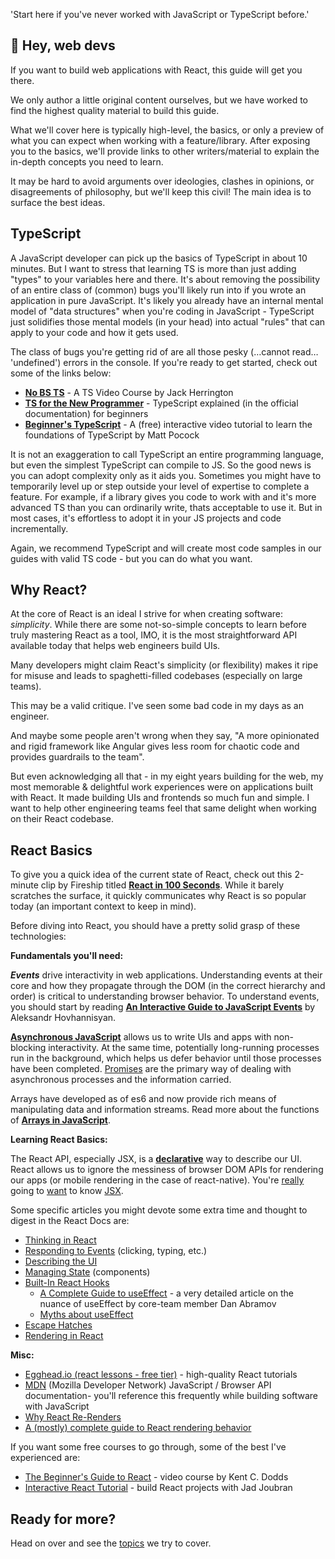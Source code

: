 
  'Start here if you\'ve never worked with JavaScript or TypeScript before.'


## 👋 Hey, web devs

If you want to build web applications with React, this guide will get you there.

We only author a little original content ourselves, but we have worked to find the highest quality material to build this guide.

What we'll cover here is typically high-level, the basics, or only a preview of what you can expect when working with a feature/library. After exposing you to the basics, we'll provide links to other writers/material to explain the in-depth concepts you need to learn.

It may be hard to avoid arguments over ideologies, clashes in opinions, or disagreements of philosophy, but we'll keep this civil! The main idea is to surface the best ideas.

## TypeScript

A JavaScript developer can pick up the basics of TypeScript in about 10 minutes. But I want to stress that learning TS is more than just adding "types" to your variables here and there. It's about removing the possibility of an entire class of (common) bugs you'll likely run into if you wrote an application in pure JavaScript. It's likely you already have an internal mental model of "data structures" when you're coding in JavaScript - TypeScript just solidifies those mental models (in your head) into actual "rules" that can apply to your code and how it gets used.

The class of bugs you're getting rid of are all those pesky (…cannot read… 'undefined') errors in the console. If you're ready to get started, check out some of the links below:

- **[No BS TS](https://www.youtube.com/playlist?list=PLNqp92_EXZBJYFrpEzdO2EapvU0GOJ09n)** - A TS Video Course by Jack Herrington
- **[TS for the New Programmer](https://www.typescriptlang.org/docs/handbook/typescript-from-scratch.html)** - TypeScript explained (in the official documentation) for beginners
- **[Beginner's TypeScript](https://www.totaltypescript.com/tutorials/beginners-typescript)** - A (free) interactive video tutorial to learn the foundations of TypeScript by Matt Pocock

It is not an exaggeration to call TypeScript an entire programming language, but even the simplest TypeScript can compile to JS. So the good news is you can adopt complexity only as it aids you. Sometimes you might have to temporarily level up or step outside your level of expertise to complete a feature. For example, if a library gives you code to work with and it's more advanced TS than you can ordinarily write, thats acceptable to use it. But in most cases, it's effortless to adopt it in your JS projects and code incrementally.

Again, we recommend TypeScript and will create most code samples in our guides with valid TS code - but you can do what you want.

## Why React?

At the core of React is an ideal I strive for when creating software: *simplicity*. While there are some not-so-simple concepts to learn before truly mastering React as a tool, IMO, it is the most straightforward API available today that helps web engineers build UIs.

Many developers might claim React's simplicity (or flexibility) makes it ripe for misuse and leads to spaghetti-filled codebases (especially on large teams).

This may be a valid critique. I've seen some bad code in my days as an engineer.

And maybe some people aren't wrong when they say, "A more opinionated and rigid framework like Angular gives less room for chaotic code and provides guardrails to the team".

But even acknowledging all that - in my eight years building for the web, my most memorable & delightful work experiences were on applications built with React. It made building UIs and frontends so much fun and simple. I want to help other engineering teams feel that same delight when working on their React codebase.

## React Basics

To give you a quick idea of the current state of React, check out this 2-minute clip by Fireship titled **[React in 100 Seconds](https://www.youtube.com/watch?v=Tn6-PIqc4UM)**. While it barely scratches the surface, it quickly communicates why React is so popular today (an important context to keep in mind).

Before diving into React, you should have a pretty solid grasp of these technologies:

**Fundamentals you'll need:**

***Events*** drive interactivity in web applications. Understanding events at their core and how they propagate through the DOM (in the correct hierarchy and order) is critical to understanding browser behavior. To understand events, you should start by reading **[An Interactive Guide to JavaScript Events](https://www.aleksandrhovhannisyan.com/blog/interactive-guide-to-javascript-events/)** by Aleksandr Hovhannisyan.

**[Asynchronous JavaScript](https://developer.mozilla.org/en-US/docs/Learn/JavaScript/Asynchronous)** allows us to write UIs and apps with non-blocking interactivity. At the same time, potentially long-running processes run in the background, which helps us defer behavior until those processes have been completed. [Promises](https://developer.mozilla.org/en-US/docs/Learn/JavaScript/Asynchronous/Promises) are the primary way of dealing with asynchronous processes and the information carried.

Arrays have developed as of es6 and now provide rich means of manipulating data and information streams. Read more about the functions of **[Arrays in JavaScript](https://www.freecodecamp.org/news/complete-introduction-to-the-most-useful-javascript-array-methods/)**.

**Learning React Basics:**

The React API, especially JSX, is a **[declarative](https://ui.dev/imperative-vs-declarative-programming)** way to describe our UI. React allows us to ignore the messiness of browser DOM APIs for rendering our apps (or mobile rendering in the case of react-native). You're [really](https://beta.reactjs.org/learn/writing-markup-with-jsx) going to [want](https://beta.reactjs.org/learn/javascript-in-jsx-with-curly-braces) to know [JSX](https://www.codecademy.com/learn/react-101/modules/react-101-jsx-u/cheatsheet).

Some specific articles you might devote some extra time and thought to digest in the React Docs are:

- [Thinking in React](https://beta.reactjs.org/learn/thinking-in-react)
- [Responding to Events](https://beta.reactjs.org/learn/responding-to-events) (clicking, typing, etc.)
- [Describing the UI](https://beta.reactjs.org/learn/describing-the-ui)
- [Managing State](https://beta.reactjs.org/learn/managing-state) (components)
- [Built-In React Hooks](https://beta.reactjs.org/reference/react)
    - [A Complete Guide to useEffect](https://overreacted.io/a-complete-guide-to-useeffect/) - a very detailed article on the nuance of useEffect by core-team member Dan Abramov
    - [Myths about useEffect](https://epicreact.dev/myths-about-useeffect/)
- [Escape Hatches](https://beta.reactjs.org/learn/escape-hatches)
- [Rendering in React](https://beta.reactjs.org/learn/render-and-commit)

**Misc:**

- [Egghead.io (react lessons - free tier)](https://egghead.io/q/react?access_state=free) - high-quality React tutorials
- [MDN](https://developer.mozilla.org/en-US/docs/Web/JavaScript) (Mozilla Developer Network) JavaScript / Browser API documentation- you'll reference this frequently while building software with JavaScript
- [Why React Re-Renders](https://www.joshwcomeau.com/react/why-react-re-renders/)
- [A (mostly) complete guide to React rendering behavior](https://blog.isquaredsoftware.com/2020/05/blogged-answers-a-mostly-complete-guide-to-react-rendering-behavior/)

If you want some free courses to go through, some of the best I've experienced are:

- [The Beginner's Guide to React](https://egghead.io/courses/the-beginner-s-guide-to-react) - video course by Kent C. Dodds
- [Interactive React Tutorial](https://react-tutorial.app/) - build React projects with Jad Joubran

## Ready for more?

Head on over and see the [topics](/topics) we try to cover.